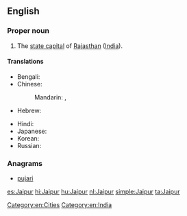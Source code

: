 ==English==
{{wikipedia}}

===Proper noun===
{{en-proper noun}}

# The [[state capital]] of [[Rajasthan]] ([[India]]).

====Translations====
{{trans-top|capital of Rajasthan, India}}
* Bengali: {{t-|bn|জয়পুর|sc=Beng}}
* Chinese:
*: Mandarin: {{t|cmn|齋浦爾|sc=Hani}},  {{t|cmn|斋浦尔|tr=Zhāipǔ'ěr|sc=Hani}}
* Hebrew: {{t-|he|ג'איפור}}
{{trans-mid}}
* Hindi: {{t+|hi|जयपुर|tr=jaypur}}
* Japanese: {{t-|ja|ジャイプル|tr=Jaipuru}}
* Korean: {{t-|ko|자이푸르|tr=Jaipureu|sc=Hang}}
* Russian: {{t-|ru|Джайпур|m|tr=Džajpúr}}
{{trans-bottom}}

===Anagrams===
* [[pujari#English|pujari]]

[[Category:en:Cities]]
[[Category:en:India]]

[[es:Jaipur]]
[[hi:Jaipur]]
[[hu:Jaipur]]
[[nl:Jaipur]]
[[simple:Jaipur]]
[[ta:Jaipur]]